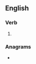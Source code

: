 ==English==

===Verb===
{{head|en|verb form}}

# {{en-third-person singular of|incrust}}

===Anagrams===
* {{anagrams|en|Sunscrit}}